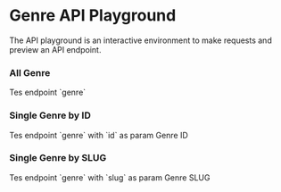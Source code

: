 
# Genre API Playground

The API playground is an interactive environment to make requests and preview an API endpoint.

### All Genre

<ApiPlayground method="GET" endpoint="genre">
	Tes endpoint `genre`
</ApiPlayground>

### Single Genre by ID

<ApiPlayground method="GET" endpoint="genre" param={true} paramName="id">
	Tes endpoint `genre` with `id` as param
	<Param name="id" type="number">
		Genre ID
	</Param>
</ApiPlayground>

### Single Genre by SLUG

<ApiPlayground method="GET" endpoint="genre" param={true} paramName="slug">
	Tes endpoint `genre` with `slug` as param
	<Param name="slug" type="string">
		Genre SLUG
	</Param>
</ApiPlayground>